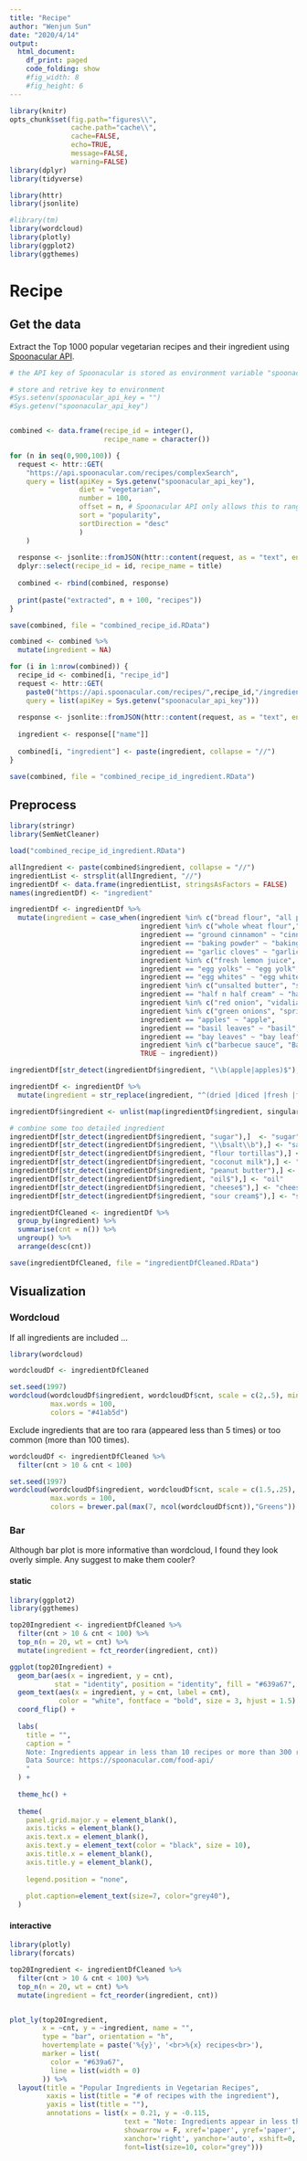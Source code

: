 ```yaml
---
title: "Recipe"
author: "Wenjun Sun"
date: "2020/4/14"
output: 
  html_document:
    df_print: paged
    code_folding: show
    #fig_width: 8
    #fig_height: 6
---
```


```r
library(knitr)
opts_chunk$set(fig.path="figures\\",
               cache.path="cache\\",
               cache=FALSE,
               echo=TRUE,
               message=FALSE,
               warning=FALSE) 
library(dplyr)
library(tidyverse)

library(httr)
library(jsonlite)

#library(tm)
library(wordcloud)
library(plotly)
library(ggplot2)
library(ggthemes)
```

# Recipe {.tabset .tabset-fade .tabset-pills}

## Get the data

Extract the Top 1000 popular vegetarian recipes and their ingredient using [Spoonacular API](https://spoonacular.com/food-api). 

```r
# the API key of Spoonacular is stored as environment variable "spoonacular_api_key" and "spoonacular_api_key_ljy"

# store and retrive key to environment 
#Sys.setenv(spoonacular_api_key = "")
#Sys.getenv("spoonacular_api_key")


combined <- data.frame(recipe_id = integer(),
                       recipe_name = character())

for (n in seq(0,900,100)) {
  request <- httr::GET(
    "https://api.spoonacular.com/recipes/complexSearch", 
    query = list(apiKey = Sys.getenv("spoonacular_api_key"),
                 diet = "vegetarian",
                 number = 100,
                 offset = n, # Spoonacular API only allows this to range from 0 to 900
                 sort = "popularity",
                 sortDirection = "desc"
                 )
    )  
  
  response <- jsonlite::fromJSON(httr::content(request, as = "text", encoding = "UTF-8"), flatten = TRUE)[[1]] %>%
  dplyr::select(recipe_id = id, recipe_name = title)
  
  combined <- rbind(combined, response)
  
  print(paste("extracted", n + 100, "recipes"))
}

save(combined, file = "combined_recipe_id.RData")
```

```r
combined <- combined %>%
  mutate(ingredient = NA)

for (i in 1:nrow(combined)) {
  recipe_id <- combined[i, "recipe_id"]
  request <- httr::GET(
    paste0("https://api.spoonacular.com/recipes/",recipe_id,"/ingredientWidget.json"), 
    query = list(apiKey = Sys.getenv("spoonacular_api_key")))
  
  response <- jsonlite::fromJSON(httr::content(request, as = "text", encoding = "UTF-8"), flatten = TRUE)[[1]] 
  
  ingredient <- response[["name"]]
  
  combined[i, "ingredient"] <- paste(ingredient, collapse = "//")
}

save(combined, file = "combined_recipe_id_ingredient.RData")
```

## Preprocess

```r
library(stringr)
library(SemNetCleaner)

load("combined_recipe_id_ingredient.RData")

allIngredient <- paste(combined$ingredient, collapse = "//")
ingredientList <- strsplit(allIngredient, "//")
ingredientDf <- data.frame(ingredientList, stringsAsFactors = FALSE)
names(ingredientDf) <- "ingredient"

ingredientDf <- ingredientDf %>%
  mutate(ingredient = case_when(ingredient %in% c("bread flour", "all purpose flour","gluten-free gluten free all purpose baking flour","whole wheat white flour","canned all purpose flour","plain flour","AP flour","plain all purpose flour","gluten free flour","gluten-free flour","unbleached flour","unbleached all purpose flour","white bread flour") ~ "flour",
                                ingredient %in% c("whole wheat flour","white whole wheat flour","white whole wheat pastry flour","whole-wheat pastry flour") ~ "whole wheat flour",
                                ingredient == "ground cinnamon" ~ "cinnamon",
                                ingredient == "baking powder" ~ "baking soda",
                                ingredient == "garlic cloves" ~ "garlic",
                                ingredient %in% c("fresh lemon juice", "lemon (juice)") ~ "lemon juice",
                                ingredient == "egg yolks" ~ "egg yolk",
                                ingredient == "egg whites" ~ "egg white",
                                ingredient %in% c("unsalted butter", "salted butter", "unsalted salted butter") ~ "butter",
                                ingredient == "half n half cream" ~ "half & half cream",
                                ingredient %in% c("red onion", "vidalia onion", "yellow onion", "white onion", "sweet onion", "red white yellow onion", "red diced onion", "white yellow onion", "yellow onions", "red onions", "sweet onions", "onions") ~ "onion",
                                ingredient %in% c("green onions", "spring onions", "scallions", "green white scallions", "scallion", "green white light scallions") ~ "green onion",
                                ingredient == "apples" ~ "apple",
                                ingredient == "basil leaves" ~ "basil",
                                ingredient == "bay leaves" ~ "bay leaf",
                                ingredient %in% c("barbecue sauce", "Barbeque Dipping Sauce") ~ "bbq sauce",
                                TRUE ~ ingredient))

ingredientDf[str_detect(ingredientDf$ingredient, "\\b(apple|apples)$"),] <- "apple" # because the singularize() function has trouble dealing with "apples", so we have to move this one up to here

ingredientDf <- ingredientDf %>%
  mutate(ingredient = str_replace(ingredient, "^(dried |diced |fresh |frozen |whole )+(.*)$", "\\2")) # remove leading dried, diced ...

ingredientDf$ingredient <- unlist(map(ingredientDf$ingredient, singularize)) # plural to single, takes a few minutes to run

# combine some too detailed ingredient
ingredientDf[str_detect(ingredientDf$ingredient, "sugar"),]  <- "sugar"
ingredientDf[str_detect(ingredientDf$ingredient, "\\bsalt\\b"),] <- "salt"
ingredientDf[str_detect(ingredientDf$ingredient, "flour tortillas"),] <- "flour tortillas"
ingredientDf[str_detect(ingredientDf$ingredient, "coconut milk"),] <- "coconut milk"
ingredientDf[str_detect(ingredientDf$ingredient, "peanut butter"),] <- "peanut butter"
ingredientDf[str_detect(ingredientDf$ingredient, "oil$"),] <- "oil"
ingredientDf[str_detect(ingredientDf$ingredient, "cheese$"),] <- "cheese"
ingredientDf[str_detect(ingredientDf$ingredient, "sour cream$"),] <- "sour cream"

ingredientDfCleaned <- ingredientDf %>%
  group_by(ingredient) %>%
  summarise(cnt = n()) %>%
  ungroup() %>%
  arrange(desc(cnt))

save(ingredientDfCleaned, file = "ingredientDfCleaned.RData")
```

## Visualization 

### Wordcloud

If all ingredients are included ... 

```r
library(wordcloud)

wordcloudDf <- ingredientDfCleaned 

set.seed(1997)
wordcloud(wordcloudDf$ingredient, wordcloudDf$cnt, scale = c(2,.5), min.freq = 0,
          max.words = 100, 
          colors = "#41ab5d")
```

Exclude ingredients that are too rara (appeared less than 5 times) or too common (more than 100 times).  

```r
wordcloudDf <- ingredientDfCleaned %>%
  filter(cnt > 10 & cnt < 100) 

set.seed(1997)
wordcloud(wordcloudDf$ingredient, wordcloudDf$cnt, scale = c(1.5,.25), min.freq = 0,
          max.words = 100, 
          colors = brewer.pal(max(7, ncol(wordcloudDf$cnt)),"Greens"))
```

### Bar

Although bar plot is more informative than wordcloud, I found they look overly simple. Any suggest to make them cooler?

#### static 

```r
library(ggplot2)
library(ggthemes)

top20Ingredient <- ingredientDfCleaned %>%
  filter(cnt > 10 & cnt < 100) %>%
  top_n(n = 20, wt = cnt) %>%
  mutate(ingredient = fct_reorder(ingredient, cnt))

ggplot(top20Ingredient) + 
  geom_bar(aes(x = ingredient, y = cnt),
           stat = "identity", position = "identity", fill = "#639a67", alpha = 0.8) +  
  geom_text(aes(x = ingredient, y = cnt, label = cnt), 
            color = "white", fontface = "bold", size = 3, hjust = 1.5) + 
  coord_flip() + 
  
  labs(
    title = "",
    caption = "
    Note: Ingredients appear in less than 10 recipes or more than 300 recipes are excluded.
    Data Source: https://spoonacular.com/food-api/
    "
  ) + 
  
  theme_hc() +
  
  theme(
    panel.grid.major.y = element_blank(),
    axis.ticks = element_blank(),
    axis.text.x = element_blank(), 
    axis.text.y = element_text(color = "black", size = 10),
    axis.title.x = element_blank(),
    axis.title.y = element_blank(),
    
    legend.position = "none",
    
    plot.caption=element_text(size=7, color="grey40"),
  )
```

#### interactive

```r
library(plotly)
library(forcats)

top20Ingredient <- ingredientDfCleaned %>%
  filter(cnt > 10 & cnt < 100) %>%
  top_n(n = 20, wt = cnt) %>%
  mutate(ingredient = fct_reorder(ingredient, cnt))


plot_ly(top20Ingredient,
        x = ~cnt, y = ~ingredient, name = "",
        type = "bar", orientation = "h",
        hovertemplate = paste('%{y}', '<br>%{x} recipes<br>'),
        marker = list(
          color = "#639a67",
          line = list(width = 0)
        )) %>%
  layout(title = "Popular Ingredients in Vegetarian Recipes",
         xaxis = list(title = "# of recipes with the ingredient"),
         yaxis = list(title = ""),
         annotations = list(x = 0.21, y = -0.115, 
                            text = "Note: Ingredients appear in less than 10 recipes or \nmore than 300 recipes are excluded.",
                            showarrow = F, xref='paper', yref='paper', 
                            xanchor='right', yanchor='auto', xshift=0, yshift=0,align="left",
                            font=list(size=10, color="grey")))

```

